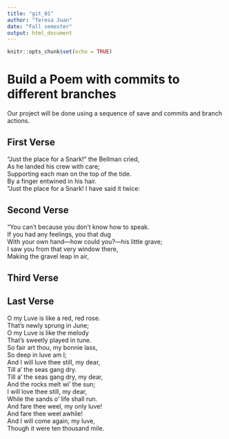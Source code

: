 ```yaml
---
title: "git_01"
author: "Teresa Juan"
date: "Fall semester"
output: html_document
---
```


```r
knitr::opts_chunk$set(echo = TRUE)
```
# Build a Poem with commits to different branches
Our project will be done using a sequence of save and commits and branch actions.
<!-- Do not modify or change any text in "!--" bracketed areas such as this --- these are instructions to
you, if you change any of this the git program will notice it and compromise your git merging strategy !-->

## First Verse 
<!--Put the first five lines of a poem by Lewis Carrol in this section!-->

"Just the place for a Snark!" the Bellman cried,     
   As he landed his crew with care;    
Supporting each man on the top of the tide.     
   By a finger entwined in his hair.      
"Just the place for a Snark! I have said it twice:   

## Second Verse
<!--Put the first five lines of a poem by Robert Frost here!-->

“You can’t because you don’t know how to speak.    
If you had any feelings, you that dug    
With your own hand—how could you?—his little grave;    
I saw you from that very window there,     
Making the gravel leap in air,  

## Third Verse
<!--Put the first two verses of The Walrus and the Carpenter here!-->

## Last Verse
<!--Put a short poem of your choice 8-20 lines,here!-->

O my Luve is like a red, red rose.   
   That’s newly sprung in June;    
O my Luve is like the melody    
   That’s sweetly played in tune.   
So fair art thou, my bonnie lass,    
   So deep in luve am I;    
And I will luve thee still, my dear,    
   Till a’ the seas gang dry.    
Till a’ the seas gang dry, my dear,    
   And the rocks melt wi’ the sun;    
I will love thee still, my dear,    
   While the sands o’ life shall run.    
And fare thee weel, my only luve!    
   And fare thee weel awhile!    
And I will come again, my luve,    
   Though it were ten thousand mile.  
   